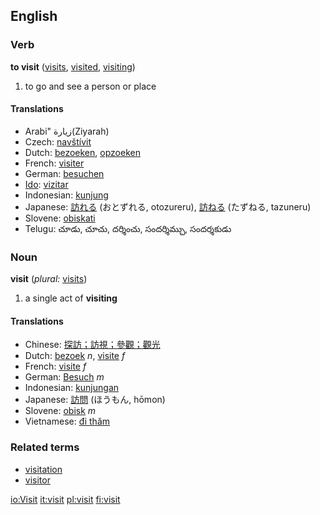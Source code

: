 ==English==

{{rank|immediately|trees|filled|637|visit|follow|chance|happened}}

===Verb===
'''to visit'''  ([[visits]], [[visited]], [[visiting]])
# to go and see a person or place

====Translations====
*Arabi" زيارة(Ziyarah)
*Czech: [[navštívit]]
*Dutch: [[bezoeken]], [[opzoeken]]
*French: [[visiter]]
*German: [[besuchen]]
*[[Ido]]: [[vizitar]]
*Indonesian: [[kunjung]]
*Japanese: [[訪れる]] (おとずれる, otozureru), [[訪ねる]] (たずねる, tazuneru)
*Slovene: [[obiskati]]
*Telugu: చూడు, చూచు, దర్శించు, సందర్శిమ్చు, సందర్శకుడు

===Noun===
'''visit'''  (''plural:'' [[visits]])
# a single act of '''visiting'''

====Translations====
*Chinese: [[探訪；訪視；參觀；觀光]]
*Dutch: [[bezoek]] ''n'', [[visite]] ''f''
*French: [[visite]] ''f''
*German: [[Besuch]] ''m''
*Indonesian: [[kunjung|kunjungan]]
*Japanese: [[訪問]] (ほうもん, hōmon)
*Slovene: [[obisk]] ''m''
*Vietnamese: [[đi thăm]]

===Related terms===
*[[visitation]]
*[[visitor]]

[[io:Visit]]
[[it:visit]]
[[pl:visit]]
[[fi:visit]]